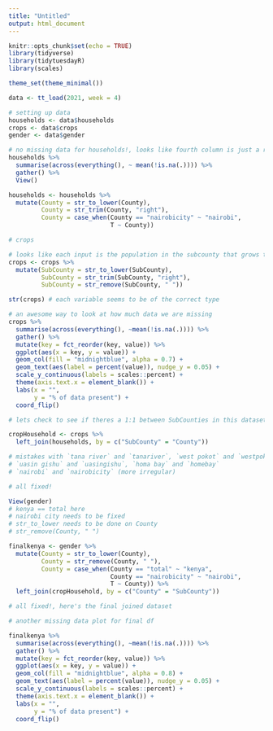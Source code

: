```yaml
---
title: "Untitled"
output: html_document
---
```


```r
knitr::opts_chunk$set(echo = TRUE)
library(tidyverse)
library(tidytuesdayR)
library(scales)

theme_set(theme_minimal())
```

```r
data <- tt_load(2021, week = 4)
```

```r
# setting up data
households <- data$households
crops <- data$crops
gender <- data$gender
```

```r
# no missing data for households!, looks like fourth column is just a ratio of the second and third.
households %>% 
  summarise(across(everything(), ~ mean(!is.na(.)))) %>% 
  gather() %>% 
  View()

households <- households %>% 
  mutate(County = str_to_lower(County),
         County = str_trim(County, "right"),
         County = case_when(County == "nairobicity" ~ "nairobi",
                            T ~ County)) 

# crops

# looks like each input is the population in the subcounty that grows those specific crops
crops <- crops %>% 
  mutate(SubCounty = str_to_lower(SubCounty),
         SubCounty = str_trim(SubCounty, "right"),
         SubCounty = str_remove(SubCounty, " "))

str(crops) # each variable seems to be of the correct type

# an awesome way to look at how much data we are missing
crops %>% 
  summarise(across(everything(), ~mean(!is.na(.)))) %>% 
  gather() %>% 
  mutate(key = fct_reorder(key, value)) %>% 
  ggplot(aes(x = key, y = value)) +
  geom_col(fill = "midnightblue", alpha = 0.7) +
  geom_text(aes(label = percent(value)), nudge_y = 0.05) +
  scale_y_continuous(labels = scales::percent) +
  theme(axis.text.x = element_blank()) +
  labs(x = "",
       y = "% of data present") +
  coord_flip()

# lets check to see if theres a 1:1 between SubCounties in this dataset and Counties in the households one

cropHousehold <- crops %>% 
  left_join(households, by = c("SubCounty" = "County"))

# mistakes with `tana river` and `tanariver`, `west pokot` and `westpokot`, `trans nzoia` and `transnzoia`
# `uasin gishu` and `uasingishu`, `homa bay` and `homebay`
# `nairobi` and `nairobicity` (more irregular)

# all fixed!

View(gender)
# kenya == total here
# nairobi city needs to be fixed
# str_to_lower needs to be done on County
# str_remove(County, " ")

finalkenya <- gender %>% 
  mutate(County = str_to_lower(County),
         County = str_remove(County, " "),
         County = case_when(County == "total" ~ "kenya",
                            County == "nairobicity" ~ "nairobi",
                            T ~ County)) %>% 
  left_join(cropHousehold, by = c("County" = "SubCounty")) 

# all fixed!, here's the final joined dataset

# another missing data plot for final df

finalkenya %>% 
  summarise(across(everything(), ~mean(!is.na(.)))) %>% 
  gather() %>% 
  mutate(key = fct_reorder(key, value)) %>% 
  ggplot(aes(x = key, y = value)) +
  geom_col(fill = "midnightblue", alpha = 0.8) +
  geom_text(aes(label = percent(value)), nudge_y = 0.05) +
  scale_y_continuous(labels = scales::percent) +
  theme(axis.text.x = element_blank()) +
  labs(x = "",
       y = "% of data present") +
  coord_flip()




```

